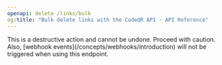 ```yaml
---
openapi: delete /links/bulk
og:title: "Bulk delete links with the CodeQR API - API Reference"
---
```


<Warning>
  This is a destructive action and cannot be undone. Proceed with caution. Also,
  [webhook events](/concepts/webhooks/introduction) will not be triggered when
  using this endpoint.
</Warning>
